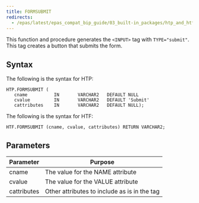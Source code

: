 ```yaml
---
title: FORMSUBMIT
redirects:
  - /epas/latest/epas_compat_bip_guide/03_built-in_packages/htp_and_htf/formsubmit/ #generated for docs/epas/reorg-role-use-case-mode
---
```


This function and procedure generates the `<INPUT>` tag with `TYPE="submit"`. This tag creates a button that submits the form.

## Syntax

The following is the syntax for HTP:

```
HTP.FORMSUBMIT (
   cname          IN       VARCHAR2   DEFAULT NULL
   cvalue         IN       VARCHAR2   DEFAULT 'Submit'
   cattributes    IN       VARCHAR2   DEFAULT NULL);
```

The following is the syntax for HTF:

```
HTF.FORMSUBMIT (cname, cvalue, cattributes) RETURN VARCHAR2;
```

## Parameters

| Parameter | Purpose  |
| --------- | -------- |
| cname | The value for the NAME attribute |
| cvalue | The value for the VALUE attribute |
| cattributes | Other attributes to include as is in the tag |
